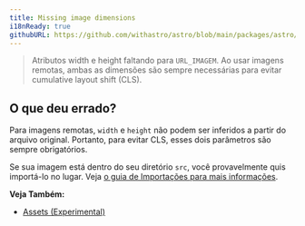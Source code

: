 ```yaml
---
title: Missing image dimensions
i18nReady: true
githubURL: https://github.com/withastro/astro/blob/main/packages/astro/src/core/errors/errors-data.ts
---
```


> Atributos width e height faltando para `URL_IMAGEM`. Ao usar imagens remotas, ambas as dimensões são sempre necessárias para evitar cumulative layout shift (CLS).

## O que deu errado?

Para imagens remotas, `width` e `height` não podem ser inferidos a partir do arquivo original. Portanto, para evitar CLS, esses dois parâmetros são sempre obrigatórios.

Se sua imagem está dentro do seu diretório `src`, você provavelmente quis importá-lo no lugar. Veja [o guia de Importações para mais informações](/pt-br/guides/imports/#outros-assets).

**Veja Também:**
-  [Assets (Experimental)](/pt-br/guides/images/)

